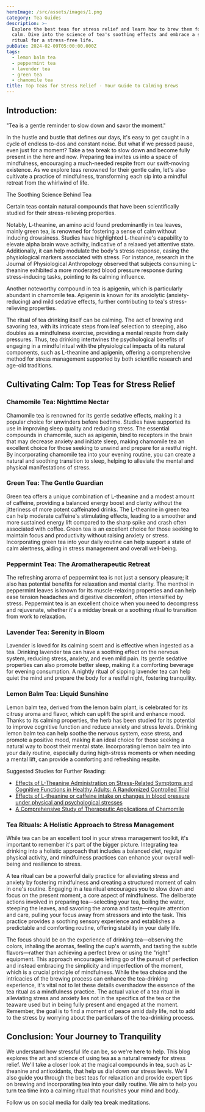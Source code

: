 ```yaml
---
heroImage: /src/assets/images/1.png
category: Tea Guides
description: >-
  Explore the best teas for stress relief and learn how to brew them for maximum
  calm. Dive into the science of tea's soothing effects and embrace a serene tea
  ritual for a stress-free life.
pubDate: 2024-02-09T05:00:00.000Z
tags:
  - lemon balm tea
  - peppermint tea
  - lavender tea
  - green tea
  - chamomile tea
title: Top Teas for Stress Relief - Your Guide to Calming Brews
---
```


## Introduction:

"Tea is a gentle reminder to slow down and savor the moment."

In the hustle and bustle that defines our days, it's easy to get caught in a cycle of endless to-dos and constant noise. But what if we pressed pause, even just for a moment? Take a tea break to slow down and become fully present in the here and now. Preparing tea invites us into a space of mindfulness, encouraging a much-needed respite from our swift-moving existence. As we explore teas renowned for their gentle calm, let's also cultivate a practice of mindfulness, transforming each sip into a mindful retreat from the whirlwind of life.

The Soothing Science Behind Tea

Certain teas contain natural compounds that have been scientifically studied for their stress-relieving properties.

Notably, L-theanine, an amino acid found predominantly in tea leaves, mainly green tea, is renowned for fostering a sense of calm without inducing drowsiness. Studies have highlighted L-theanine's capability to elevate alpha brain wave activity, indicative of a relaxed yet attentive state. Additionally, it can help modulate the body's stress response, easing the physiological markers associated with stress. For instance, research in the Journal of Physiological Anthropology observed that subjects consuming L-theanine exhibited a more moderated blood pressure response during stress-inducing tasks, pointing to its calming influence.

Another noteworthy compound in tea is apigenin, which is particularly abundant in chamomile tea. Apigenin is known for its anxiolytic (anxiety-reducing) and mild sedative effects, further contributing to tea's stress-relieving properties.

The ritual of tea drinking itself can be calming. The act of brewing and savoring tea, with its intricate steps from leaf selection to steeping, also doubles as a mindfulness exercise, providing a mental respite from daily pressures. Thus, tea drinking intertwines the psychological benefits of engaging in a mindful ritual with the physiological impacts of its natural components, such as L-theanine and apigenin, offering a comprehensive method for stress management supported by both scientific research and age-old traditions.

## Cultivating Calm: Top Teas for Stress Relief

### Chamomile Tea: Nighttime Nectar

Chamomile tea is renowned for its gentle sedative effects, making it a popular choice for unwinders before bedtime. Studies have supported its use in improving sleep quality and reducing stress. The essential compounds in chamomile, such as apigenin, bind to receptors in the brain that may decrease anxiety and initiate sleep, making chamomile tea an excellent choice for those seeking to unwind and prepare for a restful night. By incorporating chamomile tea into your evening routine, you can create a natural and soothing transition to sleep, helping to alleviate the mental and physical manifestations of stress.

### Green Tea: The Gentle Guardian

Green tea offers a unique combination of L-theanine and a modest amount of caffeine, providing a balanced energy boost and clarity without the jitteriness of more potent caffeinated drinks. The L-theanine in green tea can help moderate caffeine's stimulating effects, leading to a smoother and more sustained energy lift compared to the sharp spike and crash often associated with coffee. Green tea is an excellent choice for those seeking to maintain focus and productivity without raising anxiety or stress. Incorporating green tea into your daily routine can help support a state of calm alertness, aiding in stress management and overall well-being.

### Peppermint Tea: The Aromatherapeutic Retreat

The refreshing aroma of peppermint tea is not just a sensory pleasure; it also has potential benefits for relaxation and mental clarity. The menthol in peppermint leaves is known for its muscle-relaxing properties and can help ease tension headaches and digestive discomfort, often intensified by stress. Peppermint tea is an excellent choice when you need to decompress and rejuvenate, whether it's a midday break or a soothing ritual to transition from work to relaxation.

### Lavender Tea: Serenity in Bloom

Lavender is loved for its calming scent and is effective when ingested as a tea. Drinking lavender tea can have a soothing effect on the nervous system, reducing stress, anxiety, and even mild pain. Its gentle sedative properties can also promote better sleep, making it a comforting beverage for evening consumption. A nightly ritual of sipping lavender tea can help quiet the mind and prepare the body for a restful night, fostering tranquility.

### Lemon Balm Tea: Liquid Sunshine

Lemon balm tea, derived from the lemon balm plant, is celebrated for its citrusy aroma and flavor, which can uplift the spirit and enhance mood. Thanks to its calming properties, the herb has been studied for its potential to improve cognitive function and reduce anxiety and stress levels. Drinking lemon balm tea can help soothe the nervous system, ease stress, and promote a positive mood, making it an ideal choice for those seeking a natural way to boost their mental state. Incorporating lemon balm tea into your daily routine, especially during high-stress moments or when needing a mental lift, can provide a comforting and refreshing respite.

Suggested Studies for Further Reading:

- [Effects of L-Theanine Administration on Stress-Related Symptoms and Cognitive Functions in Healthy Adults: A Randomized Controlled Trial](https://www.ncbi.nlm.nih.gov/pmc/articles/PMC6836118/)
- [Effects of L-theanine or caffeine intake on changes in blood pressure under physical and psychological stresses](https://jphysiolanthropol.biomedcentral.com/articles/10.1186/1880-6805-31-28)
- [A Comprehensive Study of Therapeutic Applications of Chamomile](https://www.ncbi.nlm.nih.gov/pmc/articles/PMC9611340/)

### Tea Rituals: A Holistic Approach to Stress Management

While tea can be an excellent tool in your stress management toolkit, it's important to remember it's part of the bigger picture. Integrating tea drinking into a holistic approach that includes a balanced diet, regular physical activity, and mindfulness practices can enhance your overall well-being and resilience to stress.

A tea ritual can be a powerful daily practice for alleviating stress and anxiety by fostering mindfulness and creating a structured moment of calm in one's routine. Engaging in a tea ritual encourages you to slow down and focus on the present moment, a core aspect of mindfulness. The deliberate actions involved in preparing tea—selecting your tea, boiling the water, steeping the leaves, and savoring the aroma and taste—require attention and care, pulling your focus away from stressors and into the task. This practice provides a soothing sensory experience and establishes a predictable and comforting routine, offering stability in your daily life.

The focus should be on the experience of drinking tea—observing the colors, inhaling the aromas, feeling the cup's warmth, and tasting the subtle flavors—rather than achieving a perfect brew or using the "right" equipment. This approach encourages letting go of the pursuit of perfection and instead embracing the simplicity and imperfection of the moment, which is a crucial principle of mindfulness. While the tea choice and the intricacies of the brewing process can enhance the tea-drinking experience, it's vital not to let these details overshadow the essence of the tea ritual as a mindfulness practice. The actual value of a tea ritual in alleviating stress and anxiety lies not in the specifics of the tea or the teaware used but in being fully present and engaged at the moment. Remember, the goal is to find a moment of peace amid daily life, not to add to the stress by worrying about the particulars of the tea-drinking process.

## Conclusion: Your Journey to Tranquility

We understand how stressful life can be, so we're here to help. This blog explores the art and science of using tea as a natural remedy for stress relief. We'll take a closer look at the magical compounds in tea, such as L-theanine and antioxidants, that help us dial down our stress levels. We'll also guide you through the best teas for relaxation and provide expert tips on brewing and incorporating tea into your daily routine. We aim to help you turn tea time into a calming ritual that nourishes your mind and body.

Follow us on social media for daily tea break meditations.
